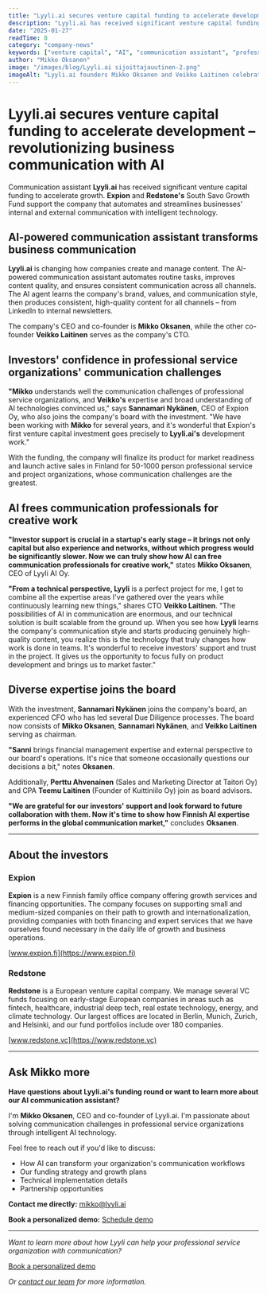 ```yaml
---
title: "Lyyli.ai secures venture capital funding to accelerate development – revolutionizing business communication with AI"
description: "Lyyli.ai has received significant venture capital funding backed by Expion and Redstone's South Savo Growth Fund. The investment accelerates development and go-to-market of the AI-powered communication assistant."
date: "2025-01-27"
readTime: 8
category: "company-news"
keywords: ["venture capital", "AI", "communication assistant", "professional service organizations", "startup", "funding", "Expion", "Redstone"]
author: "Mikko Oksanen"
image: "/images/blog/Lyyli.ai sijoittajauutinen-2.png"
imageAlt: "Lyyli.ai founders Mikko Oksanen and Veikko Laitinen celebrating the venture capital investment"
---
```


# Lyyli.ai secures venture capital funding to accelerate development – revolutionizing business communication with AI

Communication assistant **Lyyli.ai** has received significant venture capital funding to accelerate growth. **Expion** and **Redstone's** South Savo Growth Fund support the company that automates and streamlines businesses' internal and external communication with intelligent technology.

## AI-powered communication assistant transforms business communication

**Lyyli.ai** is changing how companies create and manage content. The AI-powered communication assistant automates routine tasks, improves content quality, and ensures consistent communication across all channels. The AI agent learns the company's brand, values, and communication style, then produces consistent, high-quality content for all channels – from LinkedIn to internal newsletters.

The company's CEO and co-founder is **Mikko Oksanen**, while the other co-founder **Veikko Laitinen** serves as the company's CTO.

## Investors' confidence in professional service organizations' communication challenges

**"Mikko** understands well the communication challenges of professional service organizations, and **Veikko's** expertise and broad understanding of AI technologies convinced us," says **Sannamari Nykänen**, CEO of Expion Oy, who also joins the company's board with the investment. "We have been working with **Mikko** for several years, and it's wonderful that Expion's first venture capital investment goes precisely to **Lyyli.ai's** development work."

With the funding, the company will finalize its product for market readiness and launch active sales in Finland for 50-1000 person professional service and project organizations, whose communication challenges are the greatest.

## AI frees communication professionals for creative work

**"Investor support is crucial in a startup's early stage – it brings not only capital but also experience and networks, without which progress would be significantly slower. Now we can truly show how AI can free communication professionals for creative work,"** states **Mikko Oksanen**, CEO of Lyyli AI Oy.

**"From a technical perspective, Lyyli** is a perfect project for me, I get to combine all the expertise areas I've gathered over the years while continuously learning new things," shares CTO **Veikko Laitinen**. "The possibilities of AI in communication are enormous, and our technical solution is built scalable from the ground up. When you see how **Lyyli** learns the company's communication style and starts producing genuinely high-quality content, you realize this is the technology that truly changes how work is done in teams. It's wonderful to receive investors' support and trust in the project. It gives us the opportunity to focus fully on product development and brings us to market faster."

## Diverse expertise joins the board

With the investment, **Sannamari Nykänen** joins the company's board, an experienced CFO who has led several Due Diligence processes. The board now consists of **Mikko Oksanen**, **Sannamari Nykänen**, and **Veikko Laitinen** serving as chairman.

**"Sanni** brings financial management expertise and external perspective to our board's operations. It's nice that someone occasionally questions our decisions a bit," notes **Oksanen**.

Additionally, **Perttu Ahvenainen** (Sales and Marketing Director at Taitori Oy) and CPA **Teemu Laitinen** (Founder of Kuittiniilo Oy) join as board advisors.

**"We are grateful for our investors' support and look forward to future collaboration with them. Now it's time to show how Finnish AI expertise performs in the global communication market,"** concludes **Oksanen**.

---

## About the investors

<div class="bg-gray-50 border-l-4 border-forest p-6 my-8 rounded-r-lg">

### Expion

**Expion** is a new Finnish family office company offering growth services and financing opportunities. The company focuses on supporting small and medium-sized companies on their path to growth and internationalization, providing companies with both financing and expert services that we have ourselves found necessary in the daily life of growth and business operations.

[www.expion.fi](https://www.expion.fi)

### Redstone

**Redstone** is a European venture capital company. We manage several VC funds focusing on early-stage European companies in areas such as fintech, healthcare, industrial deep tech, real estate technology, energy, and climate technology. Our largest offices are located in Berlin, Munich, Zurich, and Helsinki, and our fund portfolios include over 180 companies.

[www.redstone.vc](https://www.redstone.vc)

</div>

---

## Ask Mikko more

<div class="bg-forest text-white p-8 my-8 rounded-xl shadow-soft">

**Have questions about Lyyli.ai's funding round or want to learn more about our AI communication assistant?**

I'm **Mikko Oksanen**, CEO and co-founder of Lyyli.ai. I'm passionate about solving communication challenges in professional service organizations through intelligent AI technology.

Feel free to reach out if you'd like to discuss:

- How AI can transform your organization's communication workflows
- Our funding strategy and growth plans
- Technical implementation details
- Partnership opportunities

**Contact me directly:** [mikko@lyyli.ai](mailto:mikko@lyyli.ai)

**Book a personalized demo:** [Schedule demo](https://lyyli.ai/demo)

</div>

---

*Want to learn more about how Lyyli can help your professional service organization with communication?*

<div class="text-center my-8">

<a href="https://lyyli.ai/demo" class="inline-block bg-forest text-white font-semibold py-3 px-6 rounded-lg hover:bg-forest/90 transition-colors duration-200 shadow-soft">

Book a personalized demo

</a>

</div>

*Or [contact our team](https://lyyli.ai/contact) for more information.*
